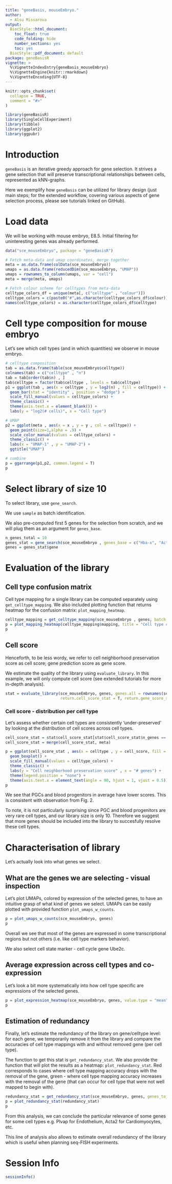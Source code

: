 ```yaml
---
title: "geneBasis, mouseEmbryo."
author:
  - Alsu Missarova
output:
  BiocStyle::html_document:
    toc_float: true
    code_folding: hide
    number_sections: yes
    toc: yes  
  BiocStyle::pdf_document: default
package: geneBasisR
vignette: >
  %\VignetteIndexEntry{geneBasis_mouseEmbryo}
  %\VignetteEngine{knitr::rmarkdown}
  %\VignetteEncoding{UTF-8}
---
```


```r
knitr::opts_chunk$set(
  collapse = TRUE,
  comment = "#>"
)
```

```r

library(geneBasisR)
library(SingleCellExperiment)
library(tibble)
library(ggplot2)
library(ggpubr)

```

# Introduction

`geneBasis` is an iterative greedy approach for gene selection. It strives a gene selection that will preserve transcriptional relationships between cells, represented as kNN-graphs.

Here we exemplify how `geneBasis` can be utilized for library design (just main steps; for the extended workflow, covering various aspects of gene selection process, please see tutorials linked on GitHub). 

# Load data

We will be working with mouse embryo, E8.5. Initial filtering for uninteresting genes was already performed.

```r

data("sce_mouseEmbryo", package = "geneBasisR")

# Fetch meta-data and umap coordinates, merge together
meta = as.data.frame(colData(sce_mouseEmbryo))
umaps = as.data.frame(reducedDim(sce_mouseEmbryo, "UMAP"))
umaps = rownames_to_column(umaps, var = "cell")
meta = merge(meta, umaps)

# Fetch colour scheme for celltypes from meta-data
celltype_colors_df = unique(meta[, c("celltype" , "colour")])
celltype_colors = c(paste0("#",as.character(celltype_colors_df$colour)))
names(celltype_colors) = as.character(celltype_colors_df$celltype)

```

# Cell type composition for mouse embryo

Let's see which cell types (and in which quantities) we observe in mouse embryo.

```r

# celltype composition
tab = as.data.frame(table(sce_mouseEmbryo$celltype))
colnames(tab) = c("celltype" , "n")
tab = tab[order(tab$n) , ]
tab$celltype = factor(tab$celltype , levels = tab$celltype)
p1 = ggplot(tab , aes(x = celltype , y = log2(n) , fill = celltype)) +
  geom_bar(stat = "identity" , position = "dodge") +
  scale_fill_manual(values = celltype_colors) +
  theme_classic() +
  theme(axis.text.x = element_blank()) +
  labs(y = "log2(# cells)", x = "Cell type")

# UMAP
p2 = ggplot(meta , aes(x = x , y = y , col = celltype)) +
  geom_point(size=1,alpha = .9) +
  scale_color_manual(values = celltype_colors) +
  theme_classic() +
  labs(x = "UMAP-1" , y = "UMAP-2") +
  ggtitle("UMAP")

# combine
p = ggarrange(p1,p2, common.legend = T)
p


```

# Select library of size 10

To select library, use `gene_search`. 

We use `sample` as batch identification. 

We also pre-computed first 5 genes for the selection from scratch, and we will plug them as an argument for `genes_base`.

```r
 
n_genes_total = 10
genes_stat = gene_search(sce_mouseEmbryo , genes_base = c("Hba-x", "Acta2", "Ttr", "Crabp1" , "Hoxaas3"), n_genes_total = n_genes_total, batch = "sample", verbose = T)
genes = genes_stat$gene


```

# Evaluation of the library

## Cell type confusion matrix

Cell type mapping for a single library can be computed separately using `get_celltype_mapping`. We also included plotting function that returns heatmap for the confusion matrix: `plot_mapping_heatmap`.


```r

celltype_mapping = get_celltype_mapping(sce_mouseEmbryo , genes, batch = "sample", return.stat = F)
p = plot_mapping_heatmap(celltype_mapping$mapping, title = "Cell type confusion matrix")
p

```

## Cell score

Henceforth, to be less wordy, we refer to cell neighborhood preservation score as cell score; gene prediction score as gene score.

We estimate the quality of the library using `evaluate_library`. In this example, we will only compute cell score (see extended tutorials for more in-depth analysis).


```r

stat = evaluate_library(sce_mouseEmbryo, genes, genes.all = rownames(sce_mouseEmbryo), batch = "sample", library.size_type = "single",
                        return.cell_score_stat = T, return.gene_score_stat = F, return.celltype_stat = F, verbose = FALSE)

```


### Cell score - distribution per cell type 

Let's assess whether certain cell types are consistently 'under-preserved' by looking at the distribution of cell scores across cell types.


```r


cell_score_stat = stat$cell_score_stat[stat$cell_score_stat$n_genes == n_genes_total , ] 
cell_score_stat = merge(cell_score_stat, meta) 

p = ggplot(cell_score_stat , aes(x = celltype , y = cell_score, fill = celltype)) + 
  geom_boxplot() + 
  scale_fill_manual(values = celltype_colors) + 
  theme_classic() + 
  labs(y = "Cell neighborhood preservation score" , x = "# genes") + 
  theme(legend.position = "none") + 
  theme(axis.text.x = element_text(angle = 90, hjust = 1, vjust = 0.5)) 
p 


``` 

We see that PGCs and blood progenitors in average have lower scores. This is consistent with observation from Fig. 2. 

To note, it is not particularly surprising since PGC and blood progenitors are very rare cell types, and our library size is only 10. Therefore we suggest that more genes should be included into the library to succesfully resolve these cell types.


# Characterisation of library 

Let's actually look into what genes we select.

## What are the genes we are selecting - visual inspection

Let's plot UMAPs, colored by expression of the selected genes, to have an intuitive grasp of what kind of genes we select. UMAPs can be easily plotted with provided function `plot_umaps_w_counts`. 

```r

p = plot_umaps_w_counts(sce_mouseEmbryo, genes)
p

```

Overall we see that most of the genes are expressed in some transcriptional regions but not others (i.e. like cell type markers behavior). 

We also select cell state marker - cell cycle gene Ube2c.

## Average expression across cell types and co-expression 

Let's look a bit more systematically into how cell type specific are expressions of the selected genes.

```r

p = plot_expression_heatmap(sce_mouseEmbryo, genes, value.type = "mean") 
p 

``` 

## Estimation of redundancy 

Finally, let's estimate the redundancy of the library on gene/celltype level: for each gene, we temporarily remove it from the library and compare  the accuracies of cell type mappings with and without removed gene (per cell type). 

The function to get this stat is `get_redundancy_stat`. We also provide the function that will plot the results as a heatmap: `plot_redundancy_stat`. Red corresponds to cases where cell type mapping accuracy drops with the removal of the gene, green - where cell type mapping accuracy increases with the removal of the gene (that can occur for cell type that were not well mapped to begin with).

```r


redundancy_stat = get_redundancy_stat(sce_mouseEmbryo, genes, genes_to_assess = genes, batch = "sample") 
p = plot_redundancy_stat(redundancy_stat) 
p 

``` 

From this analysis, we can conclude the particular relevance of some genes for some cell types e.g. Plvap for Endothelium, Acta2 for Cardiomyocytes, etc.

This line of analysis also allows to estimate overall redundancy of the library which is useful when planning seq-FISH experiments.


# Session Info
```r
sessionInfo()
```

